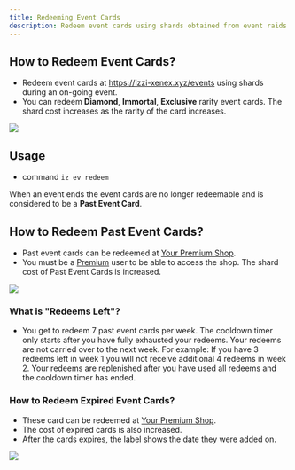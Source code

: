 ```yaml
---
title: Redeeming Event Cards
description: Redeem event cards using shards obtained from event raids.
---
```

## How to Redeem Event Cards?
- Redeem event cards at https://izzi-xenex.xyz/events using shards during an on-going event.
- You can redeem **Diamond**, **Immortal**, **Exclusive** rarity event cards.
<Note>The shard cost increases as the rarity of the card increases.</Note>
<img src="../images/redeem-event-cards.jpg" />

## Usage
- command `iz ev redeem`

<Note>When an event ends the event cards are no longer redeemable and is considered to be a **Past Event Card**.</Note>

## How to Redeem Past Event Cards?
- Past event cards can be redeemed at [Your Premium Shop](https://izzi-xenex.xyz/@me/shop).
- You must be a [Premium](https://izzi-xenex.xyz/premiums) user to be able to access the shop.
<Note>The shard cost of Past Event Cards is increased.</Note>
<img src="../images/past-events.jpg" />

### What is "Redeems Left"?
- You get to redeem 7 past event cards per week. The cooldown timer only starts after you have fully exhausted your redeems.
<Note>Your redeems are not carried over to the next week. For example: 
If you have 3 redeems left in week 1 you will not receive additional 4 redeems in week 2.</Note>
<Note>Your redeems are replenished after you have used all redeems and the cooldown timer has ended.</Note>

### How to Redeem Expired Event Cards?
- These card can be redeemed at [Your Premium Shop](https://izzi-xenex.xyz/@me/shop).
- The cost of expired cards is also increased.
- After the cards expires, the label shows the date they were added on.
<img src="../images/expired-event-cards.jpg" />